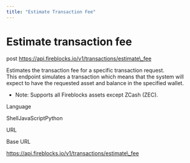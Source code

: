 ```yaml
---
title: "Estimate Transaction Fee"
---
```

  
  # Estimate transaction fee

post https://api.fireblocks.io/v1/transactions/estimate\_fee

Estimates the transaction fee for a specific transaction request.  
This endpoint simulates a transaction which means that the system will expect to have the requested asset and balance in the specified wallet.

*   Note: Supports all Fireblocks assets except ZCash (ZEC).

Language

ShellJavaScriptPython

URL

Base URL

https://api.fireblocks.io/v1/transactions/estimate\_fee